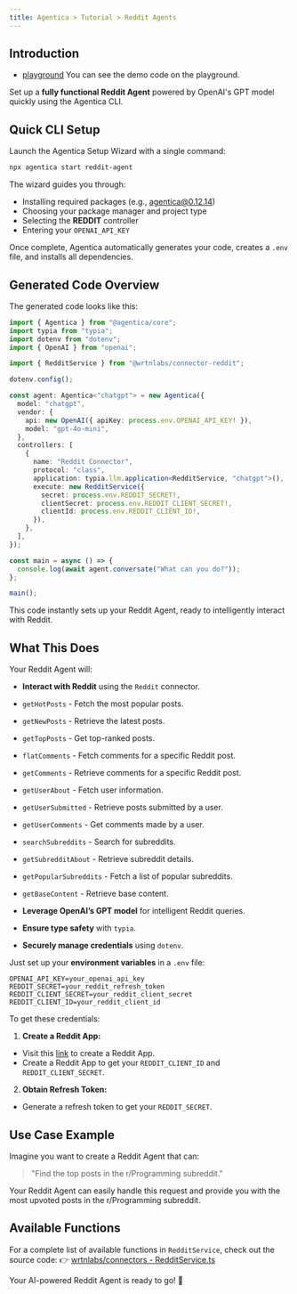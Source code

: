 ```yaml
---
title: Agentica > Tutorial > Reddit Agents
---
```


## Introduction

- [playground]() You can see the demo code on the playground.

Set up a **fully functional Reddit Agent** powered by OpenAI's GPT model quickly using the Agentica CLI.

## Quick CLI Setup

Launch the Agentica Setup Wizard with a single command:

```bash
npx agentica start reddit-agent
```

The wizard guides you through:

- Installing required packages (e.g., agentica@0.12.14)
- Choosing your package manager and project type
- Selecting the **REDDIT** controller
- Entering your `OPENAI_API_KEY`

Once complete, Agentica automatically generates your code, creates a `.env` file, and installs all dependencies.

## Generated Code Overview

The generated code looks like this:

```typescript
import { Agentica } from "@agentica/core";
import typia from "typia";
import dotenv from "dotenv";
import { OpenAI } from "openai";

import { RedditService } from "@wrtnlabs/connector-reddit";

dotenv.config();

const agent: Agentica<"chatgpt"> = new Agentica({
  model: "chatgpt",
  vendor: {
    api: new OpenAI({ apiKey: process.env.OPENAI_API_KEY! }),
    model: "gpt-4o-mini",
  },
  controllers: [
    {
      name: "Reddit Connector",
      protocol: "class",
      application: typia.llm.application<RedditService, "chatgpt">(),
      execute: new RedditService({
        secret: process.env.REDDIT_SECRET!,
        clientSecret: process.env.REDDIT_CLIENT_SECRET!,
        clientId: process.env.REDDIT_CLIENT_ID!,
      }),
    },
  ],
});

const main = async () => {
  console.log(await agent.conversate("What can you do?"));
};

main();
```

This code instantly sets up your Reddit Agent, ready to intelligently interact with Reddit.

## What This Does

Your Reddit Agent will:

- **Interact with Reddit** using the `Reddit` connector.
- `getHotPosts` - Fetch the most popular posts.
- `getNewPosts` - Retrieve the latest posts.
- `getTopPosts` - Get top-ranked posts.
- `flatComments` - Fetch comments for a specific Reddit post.
- `getComments` - Retrieve comments for a specific Reddit post.
- `getUserAbout` - Fetch user information.
- `getUserSubmitted` - Retrieve posts submitted by a user.
- `getUserComments` - Get comments made by a user.
- `searchSubreddits` - Search for subreddits.
- `getSubredditAbout` - Retrieve subreddit details.
- `getPopularSubreddits` - Fetch a list of popular subreddits.
- `getBaseContent` - Retrieve base content.

- **Leverage OpenAI’s GPT model** for intelligent Reddit queries.
- **Ensure type safety** with `typia`.
- **Securely manage credentials** using `dotenv`.

Just set up your **environment variables** in a `.env` file:

```env
OPENAI_API_KEY=your_openai_api_key
REDDIT_SECRET=your_reddit_refresh_token
REDDIT_CLIENT_SECRET=your_reddit_client_secret
REDDIT_CLIENT_ID=your_reddit_client_id
```

To get these credentials:

1. **Create a Reddit App:**
  - Visit this [link](https://www.reddit.com/prefs/apps) to create a Reddit App.
  - Create a Reddit App to get your `REDDIT_CLIENT_ID` and `REDDIT_CLIENT_SECRET`.
2. **Obtain Refresh Token:**
  - Generate a refresh token to get your `REDDIT_SECRET`.

## Use Case Example

Imagine you want to create a Reddit Agent that can:

> "Find the top posts in the r/Programming subreddit."

Your Reddit Agent can easily handle this request and provide you with the most upvoted posts in the r/Programming subreddit.

## Available Functions

For a complete list of available functions in `RedditService`, check out the source code:
👉 [wrtnlabs/connectors - RedditService.ts](https://github.com/wrtnlabs/connectors/blob/main/packages/reddit/src/reddit/RedditService.ts)

Your AI-powered Reddit Agent is ready to go! 🚀
